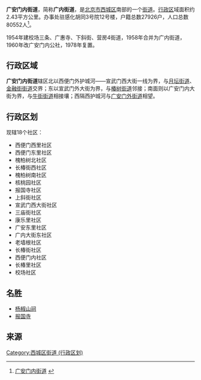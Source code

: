 {{中国乡级行政区
|景观照片文件名 = 北京报国寺 山门.jpg
|景观照片描述 = [[大报国慈仁寺|报国寺]]山门
|汉语拼音 = 
|其他语言 = 
|其他语言名称 = 
|旧称 = 
|地名出处 = 
|位置图文件名 = 
|位置图描述 = 
|自定义图片= 
|建置时间 = 
|政府驻地 = 
|毗邻 = 
|总面积 = 
|总人口 = 
|总人口年份 = 
|户籍人口 = 
|户籍人口年份 = 
|常住人口 = 
|常住人口年份 = 
|人口密度 = 
|GDP = 
|GDP年份 = 
|邮政编码 = 
|电话区号 = 10
|官方网站 = 
|网站名称 = 
|11/01/02/017/000}}
'''广安门内街道'''，简称'''广内街道'''，是[[北京市|北京市]][[西城区|西城区]]南部的一个[[街道_(行政区划)|街道]]。[[行政区|行政区]]域面积约2.43平方公里。办事处驻感化胡同3号院12号楼，户籍总数27926户，人口总数80552人<ref>[http://www.chinaquhua.cn/beijing/xichengqu_guangneijiedao.html 广安门内街道] {{webarchive|url=https://web.archive.org/web/20111128132525/http://www.chinaquhua.cn/beijing/xichengqu_guangneijiedao.html |date=2011-11-28 }}</ref>。

1954年建校场三条、广惠寺、下斜街、营房4街道，1958年合并为广内街道，1960年改广安门内公社，1978年复置。

== 行政区域 ==
'''广安门内街道'''辖区北以西便门外护城河——宣武门西大街一线为界，与[[月坛街道|月坛街道]]、[[金融街街道|金融街街道]]交界；东以宣武门外大街为界，与[[椿树街道|椿树街道]]邻接；南面则以广安门内大街为界，与[[牛街街道|牛街街道]]相接壤；西隔西护城河与[[广安门外街道|广安门外街道]]相望。

== 行政区划 ==
现辖18个社区：
*西便门西里社区
*西便门东里社区
*槐柏树北社区
*长椿街西社区
*槐柏树南社区
*核桃园社区
*报国寺社区
*上斜街社区
*宣武门西大街社区
*三庙街社区
*康乐里社区
*广安东里社区
*广内大街东社区
*老墙根社区
*长椿街社区
*西便门内社区
*长椿里社区
*校场社区

==名胜==
*[[杨椒山祠|杨椒山祠]]
*[[报国寺_(北京)|报国寺]]

==来源==
{{Reflist|2}}

{{北京市西城区行政区划}}
{{北京行政区划小作品}}

[[Category:西城区街道_(行政区划)|Category:西城区街道 (行政区划)]]